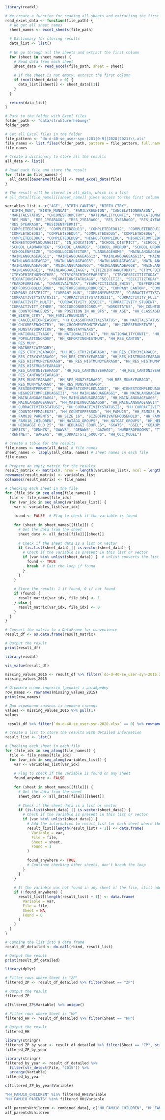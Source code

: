 ```r
library(readxl)
```

```r
# We create a function for reading all sheets and extracting the first column
read_excel_data <- function(file_path) {
  # We get all sheet names
  sheet_names <- excel_sheets(file_path)
  
  # Dictionary for storing results
  data_list <- list()
  
  # We go through all the sheets and extract the first column
  for (sheet in sheet_names) {
    # Read data from each sheet
    sheet_data <- read_excel(file_path, sheet = sheet)
    
    # If the sheet is not empty, extract the first column
    if (ncol(sheet_data) > 0) {
      data_list[[sheet]] <- sheet_data[[1]]
    }
  }
  
  return(data_list)
}
```

```r
# Path to the folder with Excel files
folder_path <- "data/strukturerhebung/"
folder_path
```

```r
# Get all Excel files in the folder
file_pattern <- "do-d-40-se_user-syn-(201[0-9]|2020|2021)\\.xls"
file_names <- list.files(folder_path, pattern = file_pattern, full.names = TRUE, recursive = TRUE)
file_names
```

```r
# Create a dictionary to store all the results
all_data <- list()
```

```r
# Read each file and store the result
for (file in file_names) {
  all_data[[basename(file)]] <- read_excel_data(file)
}

# The result will be stored in all_data, which is a list
# all_data[[file_name]][[sheet_name]] gives access to the first column of each sheet
```
```r
variables_list <- c("AGE", "BIRTH_CANTON", "BIRTH_CTRY",
  "BIRTH_MUN", "BIRTH_MUNCAT", "FAMILYREUNION", "CANCELATIONREASON", 
  "MARITALSTATUS", "CHCOMESFROMCTRY", "NATIONALITYCONTI", "POPULATIONGROUP", "RES_CANTON", 
  "RES_MUN", "RES_1YEARAGO", "RES_2YEARAGO", "RES_3YEARAGO", "RES_4YEARAGO", 
  "RES_5YEARAGO", "RESIDENTPERMIT", 
  "COMPLETEDEDU10", "COMPLETEDEDU11", "COMPLETEDEDU12", "COMPLETEDEDU13", "COMPLETEDEDU2", 
  "COMPLETEDEDU3", "COMPLETEDEDU4", "COMPLETEDEDU5", "COMPLETEDEDU6", "COMPLETEDEDU7", 
  "COMPLETEDEDU8", "COMPLETEDEDU9", "HIGHESTCOMPLEDU", "HIGHESTCOMPLEDUAGGI", "HIGHESTCOMPLEDUAGGII", 
  "HIGHESTCOMPLEDUAGGIII", "IN_EDUCATION", "SCHOOL_DISTRICT", "SCHOOL_GREATREG", 
  "SCHOOL_LABMARKREG", "SCHOOL_LANGREG", "SCHOOL_URBRUR", "SCHOOL_URBRURDI", "SCHOOLENPNOGA", 
  "SCHOOLENPSIZE", "SCHOOLLOCUNSECTOR", "LANGUAGEHOME", "MAINLANGUAGEAGG1", "MAINLANGUAGEAGG10", 
  "MAINLANGUAGEAGG11", "MAINLANGUAGEAGG12", "MAINLANGUAGEAGG13", "MAINLANGUAGEAGG14", 
  "MAINLANGUAGEAGG2", "MAINLANGUAGEAGG3", "MAINLANGUAGEAGG4", "MAINLANGUAGEAGG5", 
  "MAINLANGUAGEAGG6", "MAINLANGUAGEAGG7", "MAINLANGUAGEAGG8", "MAINLANGUAGEAGG9", 
  "MAINLANGUAGEI", "MAINLANGUAGEIAGG", "CITIZBIRTHANDTODAY", "CTRYOFBIRTHOFFATHER", 
  "CTRYOFBIRTHOFMOTHER", "CTRYOFBIRTHOFPARENTS", "CTRYOFSECCITIZTODAY", "EVERRESIDEDABROAD", 
  "MIGRATIONSTATUS", "MIGRATIONSTATUSAGG", "SECCITIZ", "SECCITIZTODAY", "TYPEOFCITIZACQ_DI", 
  "YEAROFARRIVAL", "CHARRIVALYEAR", "YEAROFCITIZACQ_SWISS", "DEPFORSCHOOLMSREG", 
  "DEPFORSCHOOLURBRUR", "DEPFORSCHOOLURBRURDI", "COMPANY_CANTON", "COMPANY_CTRY", 
  "COMPANY_DISTRICT", "COMPANY_MUN", "COMPANYENPSIZE", "CURRACTIVITYSTATUSI", 
  "CURRACTIVITYSTATUSII", "CURRACTIVITYSTATUSIII", "CURRACTIVITY_FULL", "CURRACTIVITY_PART", 
  "CURRACTIVITY_MULTI", "CURRACTIVITY_DISOCC", "CURRACTIVITY_STUDENT", "CURRACTIVITY_HOME", 
  "CURRACTIVITY_OTHER", "SOCIOECONOMICGROUP", "WORKSTATUS", "HH_COUNTOFMALEMINOR", 
  "HH_COUNTOFMALEU25", "HH_POSITION_IN_HH_BFS", "HH_AGE", "HH_CLASSAGEFIVEYEARS", 
  "HH_BIRTH_CTRY", "HH_FAMILYREUNION", 
  "HH_CANCELATIONREASON", "HH_CLASSOFMARITALSTATUS", "HH_MARITALSTATUS", "HH_SEPARATION", 
  "HH_CHCOMESFROMCTRY", "HH_CHCOMESFROMCTRYAGG", "HH_COMESFROMSTATE", 
  "HH_MUNSTAYDURATION", "HH_MUNSTAYYEARS", 
  "HH_NATIONALITYAGG", "HH_NATIONALITYCAT", "HH_NATIONALITYCONTI", "HH_NATIONALITYSTATE", 
  "HH_POPULATIONGROUP", "HH_REPORTINGHISTMUN", "HH_RES_CANTON", 
  "HH_RES_MUN", 
  "HH_MAINRESCATEGORY",
  "HH_RES_CTRY1YEARAGO", "HH_RES_CTRY2YEARAGO", "HH_RES_CTRY3YEARAGO", 
  "HH_RES_CTRY4YEARAGO", "HH_RES_CTRY5YEARAGO", "HH_RES_HISTMUN1YEARAGO", 
  "HH_RES_HISTMUN2YEARAGO", "HH_RES_HISTMUN3YEARAGO", "HH_RES_HISTMUN4YEARAGO", 
  "HH_RES_HISTMUN5YEARAGO", 
  "HH_RES_CANTON1YEARAGO", "HH_RES_CANTON2YEARAGO", "HH_RES_CANTON3YEARAGO", "HH_RES_CANTON4YEARAGO", 
  "HH_RES_CANTON5YEARAGO", 
  "HH_RES_MUN1YEARAGO", "HH_RES_MUN2YEARAGO", "HH_RES_MUN3YEARAGO",  
  "HH_RES_MUN4YEARAGO", "HH_RES_MUN5YEARAGO",
  "HH_RESIDENTPERMIT", "HH_HIGHESTCOMPLEDUAGGI", "HH_HIGHESTCOMPLEDUAGGII", 
  "HH_HIGHESTCOMPLEDUAGGIII", "HH_MAINLANGUAGEAGG1", "HH_MAINLANGUAGEAGG2", "HH_MAINLANGUAGEAGG3", 
  "HH_MAINLANGUAGEAGG4", "HH_MAINLANGUAGEAGG5", "HH_MAINLANGUAGEAGG6", "HH_MAINLANGUAGEAGG7", 
  "HH_MAINLANGUAGEAGG8", "HH_MAINLANGUAGEAGG9", "HH_MAINLANGUAGEAGG14", "HH_MAINLANGUAGEIAGG", 
  "HH_CURRACTIVITYSTATUSI", "HH_CURRACTIVITYSTATUSII", "HH_CURRACTIVITYSTATUSIII","HH_COUNTOFFEMALEMINOR", 
  "HH_COUNTOFFEMALEU25", "HH_COUNTOFPERSON", "HH_FAMU25", "HH_FAMU25_PARENTS", "HH_FAMU18", 
  "HH_FAMU18_PARENTS", "HH_SIZE_16", "SIZEOFPRIVATEHOUSEHOLD", "HH_FAMU25_CHILDREN", 
  "HH_FAMU18_CHILDREN", "HH_NATAGG_GROUPS", "HH_NATCAT_GROUPS", "HH_HEDUAGGI_OLD_30", 
  "HH_HEDUAGGI_OLD_25", "HH_HEDUAGGI_COUPLES", "GKATS", "GSEL", "GBAUPS", "GASTWS", 
  "GHEIZS", "GENHZS", "GWWVS", "GENWWS", "GAZWOT", "NUMBEROFROOMS", "TYPEOFOWNERSHIP", 
  "RENTNET", "WAREAS", "HH_CURRACTSTI_GROUPS", "HH_OCC_MODEL")
```

```r
# Create a table for the results
file_names <- names(all_data) # file names
sheet_names <- lapply(all_data, names) # sheet names in each file
file_names
```

```r
# Prepare an empty matrix for the results
result_matrix <- matrix(0, nrow = length(variables_list), ncol = length(file_names))
rownames(result_matrix) <- variables_list
colnames(result_matrix) <- file_names
```

```r
# Checking each sheet in the file
for (file_idx in seq_along(file_names)) {
  file <- file_names[file_idx]
  for (var_idx in seq_along(variables_list)) {
    var <- variables_list[var_idx]
    
    found <- FALSE  # Flag to check if the variable is found
    
    for (sheet in sheet_names[[file]]) {
      # Get the data from the sheet
      sheet_data <- all_data[[file]][[sheet]]
      
      # Check if the sheet data is a list or vector
      if (is.list(sheet_data) || is.vector(sheet_data)) {
        # Check if the variable is present in this list or vector
        if (var %in% unlist(sheet_data)) {  # unlist converts the list into a vector
          found <- TRUE
          break  # Exit the loop if found
        }
      }
    }
    
    # Store the result: 1 if found, 0 if not found
    if (found) {
      result_matrix[var_idx, file_idx] <- 1
    } else {
      result_matrix[var_idx, file_idx] <- 0
    }
  }
}
```

```r
# Convert the matrix to a DataFrame for convenience
result_df <- as.data.frame(result_matrix)

# Output the result
print(result_df)
```
```r
library(visdat)
```

```r
vis_value(result_df)
```
```r
missing_values_2015 <- result_df %>% filter(`do-d-40-se_user-syn-2015.xls` == 0)
missing_values_2015
```
```r
# Отримати назви індексів (рядків) з датафрейму
row_names <- rownames(missing_values_2015)
print(row_names)
```
```r
# Для отримання значень із першого стовпця
values <- missing_values_2015 %>% pull(1)
values
```
```r
 result_df %>% filter(`do-d-40-se_user-syn-2020.xlsx` == 0) %>% rownames(.)
```


```r
# Create a list to store the results with detailed information
result_list <- list()

# Checking each sheet in each file
for (file_idx in seq_along(file_names)) {
  file <- file_names[file_idx]
  for (var_idx in seq_along(variables_list)) {
    var <- variables_list[var_idx]
    
    # Flag to check if the variable is found on any sheet
    found_anywhere <- FALSE  
    
    for (sheet in sheet_names[[file]]) {
      # Get the data from the sheet
      sheet_data <- all_data[[file]][[sheet]]
      
      # Check if the sheet data is a list or vector
      if (is.list(sheet_data) || is.vector(sheet_data)) {
        # Check if the variable is present in this list or vector
        if (var %in% unlist(sheet_data)) {
          # Add the information to result_list for each sheet where the variable is found
          result_list[[length(result_list) + 1]] <- data.frame(
            Variable = var,
            File = file,
            Sheet = sheet,
            Found = 1
          )
          
          found_anywhere <- TRUE
          # Continue checking other sheets, don't break the loop
        }
      }
    }
    
    # If the variable was not found in any sheet of the file, still add the result
    if (!found_anywhere) {
      result_list[[length(result_list) + 1]] <- data.frame(
        Variable = var,
        File = file,
        Sheet = NA,
        Found = 0
      )
    }
  }
}

# Combine the list into a data frame
result_df_detailed <- do.call(rbind, result_list)

# Output the result
print(result_df_detailed)

```
```r
library(dplyr)

# Filter rows where Sheet is "ZP"
filtered_ZP <- result_df_detailed %>% filter(Sheet == "ZP")

# Output the result
filtered_ZP
```
```r
c(filtered_ZP$Variable) %>% unique()
```


```r
# Filter rows where Sheet is "HH"
filtered_HH <- result_df_detailed %>% filter(Sheet == "HH")

# Output the result
filtered_HH
```
```r
library(stringr)
filtered_ZP_by_year <- result_df_detailed %>% filter(Sheet == "ZP", str_detect(File, "2020"))
filtered_ZP_by_year
```

```r
library(stringr)
filtered_by_year <- result_df_detailed %>%
  filter(str_detect(File, "2015")) %>%
  arrange(Variable)  
filtered_by_year
```
```r
c(filtered_ZP_by_year$Variable)
```



```r
"HH_FAMU18_CHILDREN" %in% filtered_HH$Variable
"HH_FAMU18_PARENTS" %in% filtered_HH$Variable
```
```r
all_parentsNchildren <- combined_data[, c("HH_FAMU18_CHILDREN", "HH_FAMU18_PARENTS")]
all_parentsNchildren
```

